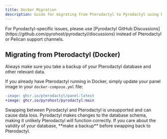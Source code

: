 ```yaml
---
title: Docker Migration
description: Guide for migrating from Pterodactyl to Pyrodactyl using Docker
---
```


<Callout type="info">
  For Pyrodactyl-specific issues, please use [Pyrodactyl GitHub Discussions](https://github.com/pyrohost/pyrodactyl/discussions) instead of Pterodactyl or Pelican support channels.
</Callout>

## Migrating from Pterodactyl (Docker)

<Callout type="warn">
  Always make sure you take a backup of your Pterodactyl database and other relevant data.
</Callout>

If you already have Pterodactyl running in Docker, simply update your panel image in your `docker-compose.yml` file:

```diff
-image: ghcr.io/pterodactyl/panel:latest
+image: ghcr.io/pyrohost/pyrodactyl:main
```

<Callout type="warn">
  Swapping between Pyrodactyl and Pterodactyl is unsupported and can cause data loss. Pyrodactyl makes changes to the database schema, making it unlikely Pterodactyl will function correctly. If you care about the validity of your database, **make a backup** before swapping back to Pterodactyl.
</Callout>